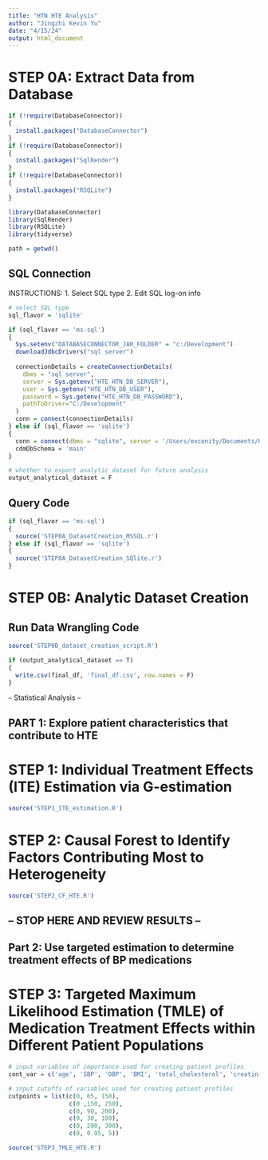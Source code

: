 ```yaml
---
title: "HTN HTE Analysis"
author: "Jingzhi Kevin Yu"
date: "4/15/24"
output: html_document
---
```


# STEP 0A: Extract Data from Database
```r
if (!require(DatabaseConnector))
{
  install.packages("DatabaseConnector")
}
if (!require(DatabaseConnector))
{
  install.packages("SqlRender")
}
if (!require(DatabaseConnector))
{
  install.packages("RSQLite")
}

library(DatabaseConnector)
library(SqlRender)
library(RSQLite)
library(tidyverse)

path = getwd()
```

## SQL Connection
INSTRUCTIONS:
1. Select SQL type 
2. Edit SQL log-on info
```r
# select SQL type
sql_flavor = 'sqlite'

if (sql_flavor == 'ms-sql')
{
  Sys.setenv("DATABASECONNECTOR_JAR_FOLDER" = "c:/Development")
  downloadJdbcDrivers("sql server")
  
  connectionDetails = createConnectionDetails(
    dbms = "sql server",
    server = Sys.getenv("HTE_HTN_DB_SERVER"),
    user = Sys.getenv("HTE_HTN_DB_USER"),
    password = Sys.getenv("HTE_HTN_DB_PASSWORD"),
    pathToDriver="C:/Development"
  )
  conn = connect(connectionDetails)
} else if (sql_flavor == 'sqlite')
{ 
  conn = connect(dbms = "sqlite", server = '/Users/excenity/Documents/HSIP/Research/Dissertation Project/Data/EDW OMOP.db')
  cdmDbSchema = 'main'
}

# whether to export analytic dataset for future analysis
output_analytical_dataset = F
```

## Query Code
```r
if (sql_flavor == 'ms-sql')
{
  source('STEP0A_DatasetCreation_MSSQL.r')
} else if (sql_flavor == 'sqlite')
{
  source('STEP0A_DatasetCreation_SQlite.r')
}
```

# STEP 0B: Analytic Dataset Creation

## Run Data Wrangling Code
```r
source('STEP0B_dataset_creation_script.R')

if (output_analytical_dataset == T)
{
  write.csv(final_df, 'final_df.csv', row.names = F)  
}
```


-- Statistical Analysis -- 

## PART 1: Explore patient characteristics that contribute to HTE

# STEP 1: Individual Treatment Effects (ITE) Estimation via G-estimation
```r
source('STEP1_ITE_estimation.R')
```

# STEP 2: Causal Forest to Identify Factors Contributing Most to Heterogeneity
```r
source('STEP2_CF_HTE.R')
```

## -- STOP HERE AND REVIEW RESULTS -- ## 

## Part 2: Use targeted estimation to determine treatment effects of BP medications

# STEP 3: Targeted Maximum Likelihood Estimation (TMLE) of Medication Treatment Effects within Different Patient Populations
```r
# input variables of importance used for creating patient profiles
cont_var = c('age', 'SBP', 'DBP', 'BMI', 'total_cholesterol', 'creatinine')

# input cutoffs of variables used for creating patient profiles 
cutpoints = list(c(0, 65, 150), 
                 c(0 ,150, 250), 
                 c(0, 90, 200), 
                 c(0, 30, 100), 
                 c(0, 200, 300), 
                 c(0, 0.95, 5))

source('STEP3_TMLE_HTE.R')
```
